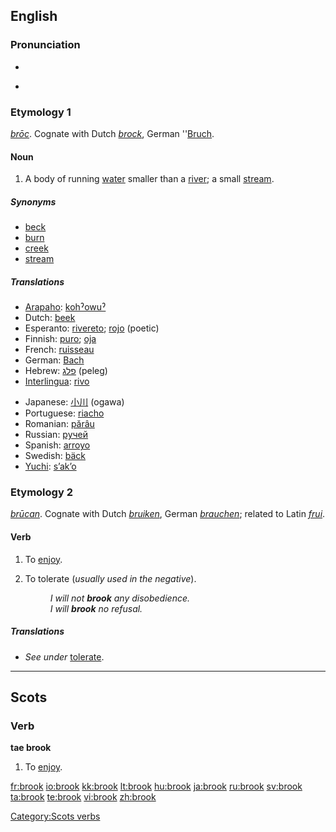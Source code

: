 {{wikipedia|dab=brook}}
==English==

===Pronunciation===
* {{IPA|/brʊk/}}
* {{audio|en-us-brook.ogg|Audio (US)}}
*: {{rhymes|ʊk}}

===Etymology 1===
{{OE.}} ''[[broc|brōc]]''. Cognate with Dutch ''[[brock#Dutch|brock]]'', German ''[[Bruch]].

====Noun====
{{en-noun}}

# A body of running [[water]] smaller than a [[river]]; a small [[stream]].

=====Synonyms=====
* [[beck]]
* [[burn]]
* [[creek]]
* [[stream]]

=====Translations=====
{{trans-top|a small stream}}
* [[Arapaho]]: [[kohˀowuˀ]]
* Dutch: [[beek]] {{f}}
* Esperanto: [[rivereto]]; [[rojo]] (poetic)
* Finnish: [[puro#Finnish|puro]]; [[oja#Finnish|oja]]
* French: [[ruisseau]] {{m}}
* German: [[Bach]] {{m}}
* Hebrew: [[פלג]] (peleg) {{m}}
* [[Interlingua]]: [[rivo]]
{{trans-mid}}
* Japanese: [[小川]] (ogawa)
* Portuguese: [[riacho]] {{m}}
* Romanian: [[părâu]] {{n}}
* Russian: [[ручей]] {{m}}
* Spanish: [[arroyo]] {{m}}
* Swedish: [[bäck]] {{c}}
* [[Yuchi]]: [[sʼakʼo]]
{{trans-bottom}}

===Etymology 2===
{{OE.}} ''[[brucan|brūcan]]''. Cognate with Dutch ''[[bruiken]]'', German ''[[brauchen]]''; related to Latin ''[[frui]]''.

====Verb====
{{en-verb}}

# {{context|transitive|obsolete|except in Scots}} To [[enjoy]].
# {{transitive}} To tolerate (''usually used in the negative'').
#: ''I will not '''brook''' any disobedience.''
#: ''I will '''brook''' no refusal.''

=====Translations=====
* ''See under'' [[tolerate#Translations|tolerate]].

----

==Scots==

===Verb===
'''tae brook'''

# To [[enjoy]].

[[Category:Scots verbs]]

[[fr:brook]]
[[io:brook]]
[[kk:brook]]
[[lt:brook]]
[[hu:brook]]
[[ja:brook]]
[[ru:brook]]
[[sv:brook]]
[[ta:brook]]
[[te:brook]]
[[vi:brook]]
[[zh:brook]]